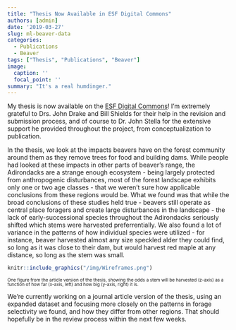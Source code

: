 ```yaml
---
title: "Thesis Now Available in ESF Digital Commons"
authors: [admin]
date: '2019-03-27'
slug: ml-beaver-data
categories:
  - Publications
  - Beaver
tags: ["Thesis", "Publications", "Beaver"]
image:
  caption: ''
  focal_point: ''
summary: "It's a real humdinger."
---
```


<style>
p.caption {
  font-size: 0.6em;
}
</style>

My thesis is now available on the [ESF Digital Commons](https://digitalcommons.esf.edu/honors/141/)! I'm extremely grateful to Drs. John Drake and Bill Shields for their help in the revision and submission process, and of course to Dr. John Stella for the extensive support he provided throughout the project, from conceptualization to publication.

In the thesis, we look at the impacts beavers have on the forest community around them as they remove trees for food and building dams. While people had looked at these impacts in other parts of beaver's range, the Adirondacks are a strange enough ecosystem - being largely protected from anthropogenic disturbances, most of the forest landscape exhibits only one or two age classes - that we weren't sure how applicable conclusions from these regions would be. What we found was that while the broad conclusions of these studies held true - beavers still operate as central place foragers and create large disturbances in the landscape - the lack of early-successional species throughout the Adirondacks seriously shifted which stems were harvested preferrentially. We also found a lot of variance in the patterns of how individual species were utilized - for instance, beaver harvested almost any size speckled alder they could find, so long as it was close to their dam, but would harvest red maple at any distance, so long as the stem was small.

```r
knitr::include_graphics("/img/Wireframes.png")
```

<font size = 0.75em><div style = "line-height: 1">One figure from the article version of the thesis, showing the odds a stem will be harvested (z-axis) as a function of how far (x-axis, left) and how big (y-axis, right) it is.</div></font>

We're currently working on a journal article version of the thesis, using an expanded dataset and focusing more closely on the patterns in forage selectivity we found, and how they differ from other regions. That should hopefully be in the review process within the next few weeks.
